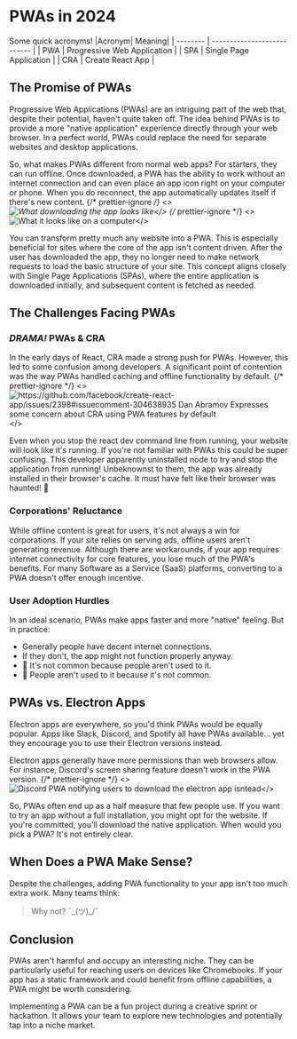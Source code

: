 # PWAs in 2024

Some quick acronyms!
|Acronym|	Meaning|
| -------- | --------------------------- |
| PWA      | Progressive Web Application |
| SPA      | Single Page Application     |
| CRA      | Create React App            |

## The Promise of PWAs

Progressive Web Applications (PWAs) are an intriguing part of the web that, despite their potential, haven't quite taken off. The idea behind PWAs is to provide a more "native application" experience directly through your web browser. In a perfect world, PWAs could replace the need for separate websites and desktop applications.

So, what makes PWAs different from normal web apps? For starters, they can run offline. Once downloaded, a PWA has the ability to work without an internet connection and can even place an app icon right on your computer or phone. When you do reconnect, the app automatically updates itself if there's new content.
{/* prettier-ignore */}
<>![What downloading the app looks like](./img/AppDownload.webp)</>
{/* prettier-ignore */}
<>![What it looks like on a computer](./img/NativeApp.webp)</>

You can transform pretty much any website into a PWA. This is especially beneficial for sites where the core of the app isn't content driven. After the user has downloaded the app, they no longer need to make network requests to load the basic structure of your site. This concept aligns closely with Single Page Applications (SPAs), where the entire application is downloaded initially, and subsequent content is fetched as needed.
## The Challenges Facing PWAs

### _DRAMA!_ PWAs & CRA

In the early days of React, CRA made a strong push for PWAs. However, this led to some confusion among developers. A significant point of contention was the way PWAs handled caching and offline functionality by default.
{/* prettier-ignore */}
<>![https://github.com/facebook/create-react-app/issues/2398#issuecomment-304638935 Dan Abramov Expresses some concern about CRA using PWA features by default](./img/DanAbramov.webp)</>

Even when you stop the react dev command line from running, your website will look like it's running. If you're not familiar with PWAs this could be super confusing. This developer apparently uninstalled node to try and stop the application from running! Unbeknownst to them, the app was already installed in their browser's cache. It must have felt like their browser was haunted! 👻

### Corporations' Reluctance

While offline content is great for users, it's not always a win for corporations. If your site relies on serving ads, offline users aren't generating revenue. Although there are workarounds, if your app requires internet connectivity for core features, you lose much of the PWA's benefits. For many Software as a Service (SaaS) platforms, converting to a PWA doesn't offer enough incentive.

### User Adoption Hurdles

In an ideal scenario, PWAs make apps faster and more "native" feeling. But in practice:

- Generally people have decent internet connections.
- If they don't, the app might not function properly anyway.
- 🐥 It's not common because people aren't used to it.
- 🥚 People aren't used to it because it's not common.


## PWAs vs. Electron Apps

Electron apps are everywhere, so you'd think PWAs would be equally popular. Apps like Slack, Discord, and Spotify all have PWAs available... yet they encourage you to use their Electron versions instead.

Electron apps generally have more permissions than web browsers allow. For instance, Discord's screen sharing feature doesn't work in the PWA version.
{/* prettier-ignore */}
<>![Discord PWA notifying users to download the electron app isntead](./img/DiscordDownloadCallToAction.webp)</>

So, PWAs often end up as a half measure that few people use. If you want to try an app without a full installation, you might opt for the website. If you're committed, you'll download the native application. When would you pick a PWA? It's not entirely clear.

## When Does a PWA Make Sense?

Despite the challenges, adding PWA functionality to your app isn't too much extra work. Many teams think:

> Why not? ¯\_(ツ)_/¯

## Conclusion

PWAs aren't harmful and occupy an interesting niche. They can be particularly useful for reaching users on devices like Chromebooks. If your app has a static framework and could benefit from offline capabilities, a PWA might be worth considering.

Implementing a PWA can be a fun project during a creative sprint or hackathon. It allows your team to explore new technologies and potentially tap into a niche market.